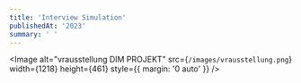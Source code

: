 ```yaml
---
title: 'Interview Simulation'
publishedAt: '2023'
summary: ' '
---
```

<Image
  alt="vrausstellung DIM PROJEKT"
  src={`/images/vrausstellung.png`}
  width={1218}
  height={461}
  style={{ margin: '0 auto' }}
/>
